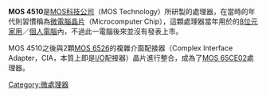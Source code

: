 '''MOS 4510'''是[[MOS科技公司|MOS科技公司]]（MOS Technology）所研製的處理器，在當時的年代則習慣稱為[[微電腦|微電腦]][[積體電路|晶片]]（Microcomputer Chip），這顆處理器當年用於{{link-en|Commodore 65|Commodore 65}}的[[8位元|8位元]][[家用電腦|家用]]／[[個人電腦|個人電腦]]內，不過此一電腦後來並沒有發表上市。

MOS 4510之後與2顆[[MOS_CIA|MOS 6526]]的複雜介面配接器（Complex Interface Adapter，CIA，本質上即是[[I/O|I/O]]配接器）晶片進行整合，成為了[[MOS_65CE02|MOS 65CE02]]處理器。
{{microcompu-stub}}
{{FOLDOC}}
{{MOS CPU}}

[[Category:微處理器|Category:微處理器]]